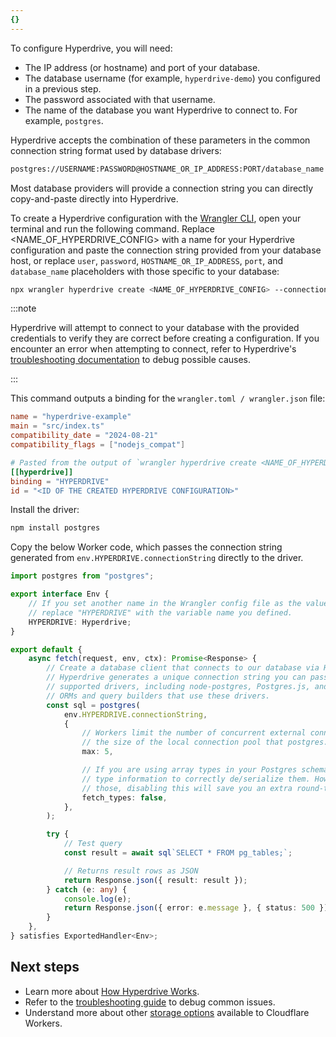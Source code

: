 ```yaml
---
{}
---
```



To configure Hyperdrive, you will need:

- The IP address (or hostname) and port of your database.
- The database username (for example, `hyperdrive-demo`) you configured in a previous step.
- The password associated with that username.
- The name of the database you want Hyperdrive to connect to. For example, `postgres`.

Hyperdrive accepts the combination of these parameters in the common connection string format used by database drivers:

```txt
postgres://USERNAME:PASSWORD@HOSTNAME_OR_IP_ADDRESS:PORT/database_name
```

Most database providers will provide a connection string you can directly copy-and-paste directly into Hyperdrive.

To create a Hyperdrive configuration with the [Wrangler CLI](/workers/wrangler/install-and-update/), open your terminal and run the following command. Replace \<NAME_OF_HYPERDRIVE_CONFIG> with a name for your Hyperdrive configuration and paste the connection string provided from your database host, or replace `user`, `password`, `HOSTNAME_OR_IP_ADDRESS`, `port`, and `database_name` placeholders with those specific to your database:

```sh
npx wrangler hyperdrive create <NAME_OF_HYPERDRIVE_CONFIG> --connection-string="postgres://user:password@HOSTNAME_OR_IP_ADDRESS:PORT/database_name"
```

:::note

Hyperdrive will attempt to connect to your database with the provided credentials to verify they are correct before creating a configuration. If you encounter an error when attempting to connect, refer to Hyperdrive's [troubleshooting documentation](/hyperdrive/observability/troubleshooting/) to debug possible causes.

:::

This command outputs a binding for the `wrangler.toml / wrangler.json` file:

<WranglerConfig>

```toml
name = "hyperdrive-example"
main = "src/index.ts"
compatibility_date = "2024-08-21"
compatibility_flags = ["nodejs_compat"]

# Pasted from the output of `wrangler hyperdrive create <NAME_OF_HYPERDRIVE_CONFIG> --connection-string=[...]` above.
[[hyperdrive]]
binding = "HYPERDRIVE"
id = "<ID OF THE CREATED HYPERDRIVE CONFIGURATION>"
```

</WranglerConfig>

Install the driver:

```sh
npm install postgres
```

Copy the below Worker code, which passes the connection string generated from `env.HYPERDRIVE.connectionString` directly to the driver.

```ts
import postgres from "postgres";

export interface Env {
	// If you set another name in the Wrangler config file as the value for 'binding',
	// replace "HYPERDRIVE" with the variable name you defined.
	HYPERDRIVE: Hyperdrive;
}

export default {
	async fetch(request, env, ctx): Promise<Response> {
		// Create a database client that connects to our database via Hyperdrive
		// Hyperdrive generates a unique connection string you can pass to
		// supported drivers, including node-postgres, Postgres.js, and the many
		// ORMs and query builders that use these drivers.
		const sql = postgres(
            env.HYPERDRIVE.connectionString,
            {
                // Workers limit the number of concurrent external connections, so be sure to limit
                // the size of the local connection pool that postgres.js may establish.
                max: 5,

                // If you are using array types in your Postgres schema, it is necessary to fetch
                // type information to correctly de/serialize them. However, if you are not using
                // those, disabling this will save you an extra round-trip every time you connect.
                fetch_types: false,
            },
        );

		try {
			// Test query
			const result = await sql`SELECT * FROM pg_tables;`;

			// Returns result rows as JSON
			return Response.json({ result: result });
		} catch (e: any) {
			console.log(e);
			return Response.json({ error: e.message }, { status: 500 });
		}
	},
} satisfies ExportedHandler<Env>;
```

## Next steps

- Learn more about [How Hyperdrive Works](/hyperdrive/configuration/how-hyperdrive-works/).
- Refer to the [troubleshooting guide](/hyperdrive/observability/troubleshooting/) to debug common issues.
- Understand more about other [storage options](/workers/platform/storage-options/) available to Cloudflare Workers.